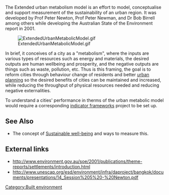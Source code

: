 The Extended urban metabolism model is an effort to model, conceptualise and support measurement of the sustainability of an urban region. It was developed by Prof Peter Newton, Prof Peter Newman, and Dr Bob Birrell among others while developing the Australian State of the Environment report in 2001.

[[Image:ExtendedUrbanMetabolicModel.gif|right]]

In brief, it conceives of a city as a "metabolism", where the inputs are various types of resources such as energy and materials, the desired outputs are human wellbeing and prosperity, and the negative outputs are things such as waste, pollution, etc. Thus is this framing, the goal is to reform cities through behaviour change of residents and better [[urban planning]] so the desired benefits of cities can be maintained and increased, while reducing the throughput of physical resources needed and reducing negative externalities. 

To understand a cities' performance in therms of the urban metabolic model would require a corresponding [[indicator frameworks]] project to be set up.

== See Also ==

* The concept of [[Sustainable well-being]] and ways to measure this.

== External links ==

* http://www.environment.gov.au/soe/2001/publications/theme-reports/settlements/introduction.html
* http://www.unescap.org/esd/environment/infra/daproject/bangkok/documents/presentations/14_Session%205%20-%20Newton.pdf

[[Category:Built environment]]